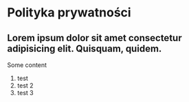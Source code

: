 # Polityka prywatności

## Lorem ipsum dolor sit amet consectetur adipisicing elit. Quisquam, quidem.

Some content

1. test
2. test 2
3. test 3
